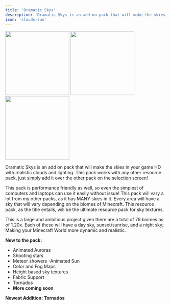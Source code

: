 ```yaml
---
title: 'Dramatic Skys'
description: 'Dramatic Skys is an add on pack that will make the skies in your game HD with realistic clouds and lighting. This pack works with any other resource pack, just simply add it over any other pack on the selection screen!'
icon: 'clouds-sun'
---
```


<img height="200" noZoom src="/images/da-banner.png" />
<a href="https://www.patreon.com/thebaum64" target="_blank">
  <img height="200" noZoom src="/images/ds-patreon.png" />
</a>
<a href="https://discord.gg/AdTUsPUxyA" target="_blank">
  <img height="200" noZoom src="/images/ds-discord.png" />
</a>

Dramatic Skys is an add on pack that will make the skies in your game HD with realistic clouds and lighting. This pack works with any other resource pack, just simply add it over the other pack on the selection screen!

This pack is performance friendly as well, so even the simplest of computers and laptops can use it easily without issue! This pack will vary a lot from my other packs, as it has MANY skies in it. Every area will have a sky that will vary depending on the biomes of Minecraft. This resource pack, as the title entails, will be the ultimate resource pack for sky textures.

This is a large and ambitious project given there are a total of 79 biomes as of 1.20x. Each of these will have a day sky, sunset/sunrise, and a night sky; Making your Minecraft World more dynamic and realistic.

**New to the pack:**

  - Animated Auroras
  - Shooting stars
  - Meteor showers -Animated Sun
  - Color and Fog Maps
  - Height based sky textures
  - Fabric Support
  - Tornados
  - **More coming soon**

**Newest Addition: Tornados**
